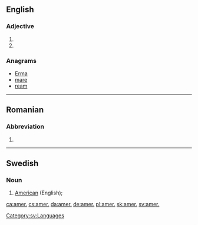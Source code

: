 ==English==

===Adjective===
{{en-adj|-}}

# {{abbreviation of|American|lang=en}}
# {{abbreviation of|Amerindian|lang=en}}

===Anagrams===
* [[Erma#English|Erma]]
* [[mare#English|mare]]
* [[ream#English|ream]]

----
==Romanian==

===Abbreviation===
{{head|ro|abbreviation}}

# {{abbreviation of|american||American|lang=ro}}
----

==Swedish==

===Noun===
{{head|sv|noun}}

# {{label|sv|lexicography}} [[American]] (English); {{abbreviation of|amerikansk engelska|lang=sv}}

[[Category:sv:Languages]]

[[ca:amer.]]
[[cs:amer.]]
[[da:amer.]]
[[de:amer.]]
[[pl:amer.]]
[[sk:amer.]]
[[sv:amer.]]